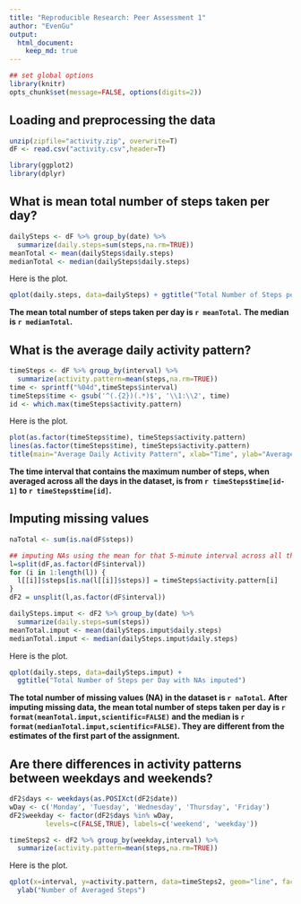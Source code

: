 ```yaml
---
title: "Reproducible Research: Peer Assessment 1"
author: "EvenGu"
output: 
  html_document:
    keep_md: true
---
```


```r
## set global options
library(knitr)
opts_chunk$set(message=FALSE, options(digits=2))
```

## Loading and preprocessing the data
```r
unzip(zipfile="activity.zip", overwrite=T)
dF <- read.csv("activity.csv",header=T)

library(ggplot2)
library(dplyr)

```


## What is mean total number of steps taken per day?
```r
dailySteps <- dF %>% group_by(date) %>%
  summarize(daily.steps=sum(steps,na.rm=TRUE))
meanTotal <- mean(dailySteps$daily.steps)
medianTotal <- median(dailySteps$daily.steps)
```
Here is the plot.
```r
qplot(daily.steps, data=dailySteps) + ggtitle("Total Number of Steps per Day")
```

**The mean total number of steps taken per day is `r meanTotal`.**
**The median is `r medianTotal`.**


## What is the average daily activity pattern?
```r
timeSteps <- dF %>% group_by(interval) %>%
  summarize(activity.pattern=mean(steps,na.rm=TRUE))
time <- sprintf("%04d",timeSteps$interval) 
timeSteps$time <- gsub('^(.{2})(.*)$', '\\1:\\2', time)
id <- which.max(timeSteps$activity.pattern)
```
Here is the plot.
```r
plot(as.factor(timeSteps$time), timeSteps$activity.pattern)
lines(as.factor(timeSteps$time), timeSteps$activity.pattern)
title(main="Average Daily Activity Pattern", xlab="Time", ylab="Average Steps")
```

**The time interval that contains the maximum number of steps, when averaged across all the days in the dataset, is from `r timeSteps$time[id-1]` to `r timeSteps$time[id]`.**


## Imputing missing values
```r
naTotal <- sum(is.na(dF$steps))

## imputing NAs using the mean for that 5-minute interval across all the days
l=split(dF,as.factor(dF$interval))
for (i in 1:length(l)) {
  l[[i]]$steps[is.na(l[[i]]$steps)] = timeSteps$activity.pattern[i]
}
dF2 = unsplit(l,as.factor(dF$interval))

dailySteps.imput <- dF2 %>% group_by(date) %>%
  summarize(daily.steps=sum(steps))
meanTotal.imput <- mean(dailySteps.imput$daily.steps)
medianTotal.imput <- median(dailySteps.imput$daily.steps)
```
Here is the plot.
```r
qplot(daily.steps, data=dailySteps.imput) +
  ggtitle("Total Number of Steps per Day with NAs imputed")
```

**The total number of missing values (NA) in the dataset is `r naTotal`.**
**After imputing missing data, the mean total number of steps taken per day is `r format(meanTotal.imput,scientific=FALSE)` and the median is `r format(medianTotal.imput,scientific=FALSE)`. They are different from the estimates of the first part of the assignment.**


## Are there differences in activity patterns between weekdays and weekends?
```r
dF2$days <- weekdays(as.POSIXct(dF2$date))
wDay <- c('Monday', 'Tuesday', 'Wednesday', 'Thursday', 'Friday')
dF2$weekday <- factor(dF2$days %in% wDay, 
         levels=c(FALSE,TRUE), labels=c('weekend', 'weekday'))

timeSteps2 <- dF2 %>% group_by(weekday,interval) %>%
  summarize(activity.pattern=mean(steps,na.rm=TRUE))
```
Here is the plot.
```r
qplot(x=interval, y=activity.pattern, data=timeSteps2, geom="line", facets=weekday~.) + 
  ylab("Number of Averaged Steps")
```




